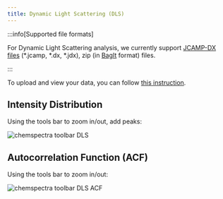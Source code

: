 ```yaml
---
title: Dynamic Light Scattering (DLS)
---
```


:::info[Supported file formats]

For Dynamic Light Scattering analysis, we currently support [JCAMP-DX files](https://iupac.org/what-we-do/digital-standards/jcamp-dx/) (\*.jcamp, \*.dx, \*.jdx), zip (in [BagIt](https://en.wikipedia.org/wiki/BagIt) format) files.

:::

To upload and view your data, you can follow [this instruction](../chemspectra#how-to-use-chemspectra).

## Intensity Distribution

Using the tools bar to zoom in/out, add peaks:

![chemspectra toolbar DLS](/img/chemspectra/dls/chemspectra_dls_intensities.png)

## Autocorrelation Function (ACF)

Using the tools bar to zoom in/out:

![chemspectra toolbar DLS ACF](/img/chemspectra/dls/chemspectra_dls_autocorrelation.png)
